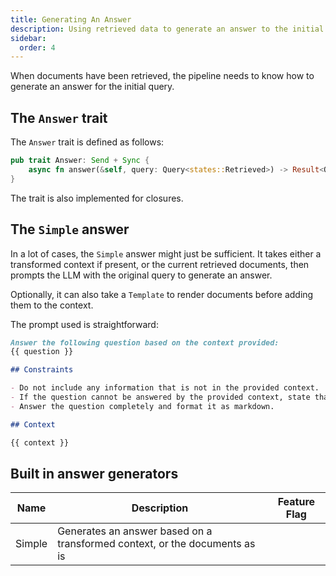 ```yaml
---
title: Generating An Answer
description: Using retrieved data to generate an answer to the initial query
sidebar:
  order: 4
---
```


When documents have been retrieved, the pipeline needs to know how to generate an answer for the initial query.

## The `Answer` trait

The `Answer` trait is defined as follows:

```rust
pub trait Answer: Send + Sync {
    async fn answer(&self, query: Query<states::Retrieved>) -> Result<Query<states::Answered>>;
}
```

The trait is also implemented for closures.

## The `Simple` answer

In a lot of cases, the `Simple` answer might just be sufficient. It takes either a transformed context if present, or the current retrieved documents, then prompts
the LLM with the original query to generate an answer.

Optionally, it can also take a `Template` to render documents before adding them to the context.

The prompt used is straightforward:

```markdown
Answer the following question based on the context provided:
{{ question }}

## Constraints

- Do not include any information that is not in the provided context.
- If the question cannot be answered by the provided context, state that it cannot be answered.
- Answer the question completely and format it as markdown.

## Context

{{ context }}
```

## Built in answer generators

<small>

| Name   | Description                                                                | Feature Flag |
| ------ | -------------------------------------------------------------------------- | ------------ |
| Simple | Generates an answer based on a transformed context, or the documents as is |              |

</small>
